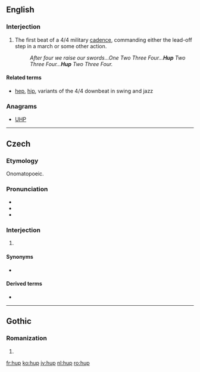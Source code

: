 ==English==

===Interjection===
{{en-interj|head=hup!}}

# The first beat of a 4/4 military [[cadence]], commanding either the lead-off step in a march or some other action.
#: ''After four we raise our swords...One Two Three Four...'''Hup''' Two Three Four...'''Hup''' Two Three Four.''

====Related terms====
* {{sense|beat}} [[hep]], [[hip]], variants of the 4/4 downbeat in swing and jazz

===Anagrams===
* [[UHP#English|UHP]]

----

==Czech==

===Etymology===
Onomatopoeic.

===Pronunciation===
* {{IPA|/ɦup/|lang=cs}}
* {{rhymes|up|lang=cs}}
* {{homophones|hub|lang=cs}}

===Interjection===
{{cs-interjection}}

# {{non-gloss definition|Interjection describing a quick, jumping movement}}

====Synonyms====
* {{l|cs|hop}}

====Derived terms====
* {{l|cs|hupsnout}}

----

==Gothic==

===Romanization===
{{got-rom}}

# {{got-romanization of|𐌷𐌿𐍀}}

[[fr:hup]]
[[ko:hup]]
[[jv:hup]]
[[nl:hup]]
[[ro:hup]]